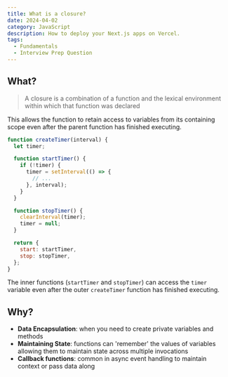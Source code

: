 ```yaml
---
title: What is a closure?
date: 2024-04-02
category: JavaScript
description: How to deploy your Next.js apps on Vercel.
tags:
  - Fundamentals
  - Interview Prep Question
---
```


## What?

> A closure is a combination of a function and the lexical environment within which that function was declared

This allows the function to retain access to variables from its containing scope even after the parent function has finished executing.

```js
function createTimer(interval) {
  let timer;

  function startTimer() {
    if (!timer) {
      timer = setInterval(() => {
        // ...
      }, interval);
    }
  }

  function stopTimer() {
    clearInterval(timer);
    timer = null;
  }

  return {
    start: startTimer,
    stop: stopTimer,
  };
}
```

The inner functions (`startTimer` and `stopTimer`) can access the `timer` variable even after the outer `createTimer` function has finished executing.

## Why?

- **Data Encapsulation**: when you need to create private variables and methods
- **Maintaining State**: functions can 'remember' the values of variables allowing them to maintain state across multiple invocations
- **Callback functions**: common in async event handling to maintain context or pass data along
